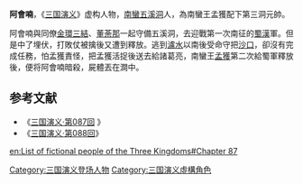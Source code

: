 '''阿會喃'''，《[[三国演义|三国演义]]》虚构人物，[[南中|南蠻]][[五溪洞|五溪洞]]人，為南蠻王孟獲配下第三洞元帥。

阿會喃與同僚[[金環三結|金環三結]]、[[董荼那|董荼那]]一起守備五溪洞，去迎戰第一次南征的[[蜀漢|蜀漢]]軍。但是中了埋伏，打敗仗被擒後又遭到釋放。逃到[[瀘水|瀘水]]以南後受命守把[[沙口|沙口]]，卻沒有完成任務，怕孟獲責怪，把孟獲活捉後送去給諸葛亮，南蠻王[[孟獲|孟獲]]第二次給蜀軍釋放後，便将阿會喃暗殺，屍體丟在澗中。

==参考文献==
* 《[http://zh.wikisource.org/w/index.php?title=%E4%B8%89%E5%9C%8B%E6%BC%94%E7%BE%A9/%E7%AC%AC087%E5%9B%9E 三国演义·第087回] {{Wayback|url=http://zh.wikisource.org/w/index.php?title=%E4%B8%89%E5%9C%8B%E6%BC%94%E7%BE%A9%2F%E7%AC%AC087%E5%9B%9E |date=20170305143315 }}》
* 《[http://zh.wikisource.org/w/index.php?title=%E4%B8%89%E5%9C%8B%E6%BC%94%E7%BE%A9/%E7%AC%AC088%E5%9B%9E 三国演义·第088回]》

{{Fict-char-stub}}

[[Category:三国演义登场人物|Category:三国演义登场人物]]
[[Category:三国演义虛構角色|Category:三国演义虛構角色]]

[[en:List_of_fictional_people_of_the_Three_Kingdoms#Chapter_87|en:List of fictional people of the Three Kingdoms#Chapter 87]]